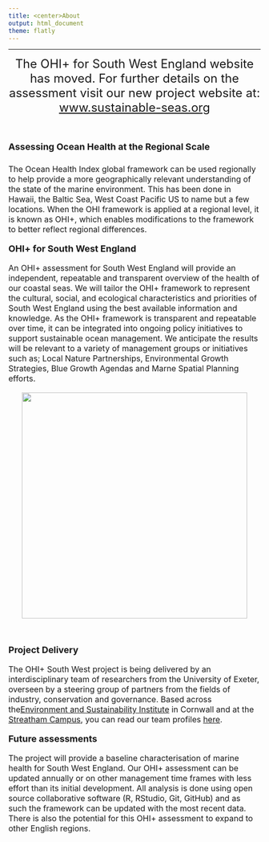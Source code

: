 ```yaml
---
title: <center>About
output: html_document
theme: flatly
---
```


<!--- please edit as needed!--->

----
<center><font size="5.5">The OHI+ for South West England website has moved. For further details on the assessment visit our new project website at: [www.sustainable-seas.org](https://www.sustainable-seas.org/)</center> 
<br>
<font size="4">**Assessing Ocean Health at the Regional Scale**

<font size="3">The Ocean Health Index global framework can be used regionally to help provide a more geographically relevant understanding of the state of the marine environment. This has been done in Hawaii, the Baltic Sea, West Coast Pacific US to name but a few locations. When the OHI framework is applied at a regional level, it is known as OHI+, which enables modifications to the framework to better reflect regional differences.  


<font size="4"> **OHI+ for South West England**

<font size="3">An OHI+ assessment for South West England will provide an independent, repeatable and transparent overview of the health of our coastal seas. We will tailor the OHI+ framework to represent the cultural, social, and ecological characteristics and priorities of South West England using the best available information and knowledge. As the OHI+ framework is transparent and repeatable over time, it can be integrated into ongoing policy initiatives to support sustainable ocean management. We anticipate the results will be relevant to a variety of management groups or initiatives such as; Local Nature Partnerships, Environmental Growth Strategies, Blue Growth Agendas and Marne Spatial Planning efforts.

<center><img src="images/Regions_blue3.jpg" width="450px"></center>
<br>

<font size="4">**Project Delivery**

<font size="3">The OHI+ South West project is being delivered by an interdisciplinary team of researchers from the University of Exeter, overseen by a steering group of partners from the fields of industry, conservation and governance. Based across the[Environment and Sustainability Institute](https://www.exeter.ac.uk/esi/) in Cornwall and at the [Streatham Campus](https://www.exeter.ac.uk/visit/campuses/streatham/), you can read our team profiles [here](https://www.sustainable-seas.org/team).

 
<font size="4"> **Future assessments**

<font size="3">The project will provide a baseline characterisation of marine health for South West England. Our OHI+ assessment can be updated annually or on other management time frames with less effort than its initial development. All analysis is done using open source collaborative software (R, RStudio, Git, GitHub) and as such the framework can be updated with the most recent data. There is also the potential for this OHI+ assessment to expand to other English regions.




